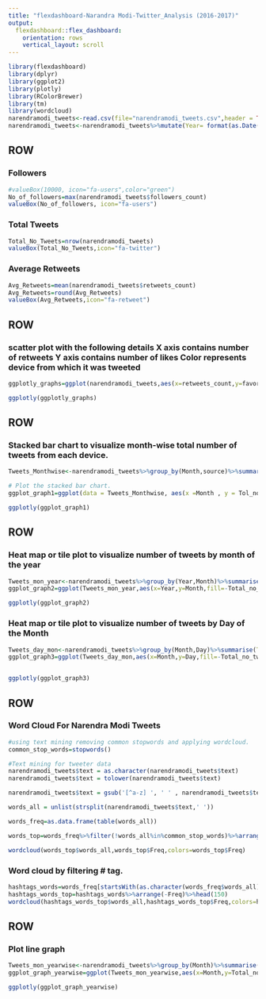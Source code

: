 ---
title: "flexdashboard-Narandra Modi-Twitter_Analysis (2016-2017)"
output: 
  flexdashboard::flex_dashboard:
    orientation: rows
    vertical_layout: scroll
---

```{r setup, include=FALSE}
library(flexdashboard)
library(dplyr)
library(ggplot2)
library(plotly)
library(RColorBrewer)
library(tm)
library(wordcloud)
narendramodi_tweets<-read.csv(file="narendramodi_tweets.csv",header = TRUE)
narendramodi_tweets<-narendramodi_tweets%>%mutate(Year= format(as.Date(narendramodi_tweets$created_at,'%Y-%m-%d'),'%Y'),Month= format(as.Date(narendramodi_tweets$created_at,'%Y-%m-%d'),'%m'),Day= format(as.Date(narendramodi_tweets$created_at,'%Y-%m-%d'),'%d'))
```

ROW
-----------------------------------------------------------------------
### Followers
```{r}
#valueBox(10000, icon="fa-users",color="green")
No_of_followers=max(narendramodi_tweets$followers_count)
valueBox(No_of_followers, icon="fa-users")

```

### Total Tweets
```{r}
Total_No_Tweets=nrow(narendramodi_tweets)
valueBox(Total_No_Tweets,icon="fa-twitter")
```

### Average Retweets
```{r}
Avg_Retweets=mean(narendramodi_tweets$retweets_count)
Avg_Retweets=round(Avg_Retweets)
valueBox(Avg_Retweets,icon="fa-retweet")
```

ROW 
-----------------------------------------------------------------------

### scatter plot with the following details X axis contains number of retweets Y axis contains number of likes Color represents device from which it was tweeted
```{r}
ggplotly_graphs=ggplot(narendramodi_tweets,aes(x=retweets_count,y=favorite_count,color=source))+geom_point()+geom_smooth()+xlab('Number of Retweets')+ylab('Number of Likes')

ggplotly(ggplotly_graphs)
```

ROW
-----------------------------------------------------------------------

### Stacked bar chart to visualize month-wise total number of tweets from each device.
```{r }
Tweets_Monthwise<-narendramodi_tweets%>%group_by(Month,source)%>%summarise(Tol_no_twets_each_dev=n())

# Plot the stacked bar chart.
ggplot_graph1=ggplot(data = Tweets_Monthwise, aes(x =Month , y = Tol_no_twets_each_dev, fill = source)) + geom_bar(stat='identity')

ggplotly(ggplot_graph1)
```

ROW 
-----------------------------------------------------------------------
###  Heat map or tile plot to visualize number of tweets by month of the year
```{r}
Tweets_mon_year<-narendramodi_tweets%>%group_by(Year,Month)%>%summarise(Total_no_tweets=n())
ggplot_graph2=ggplot(Tweets_mon_year,aes(x=Year,y=Month,fill=-Total_no_tweets))+geom_raster()

ggplotly(ggplot_graph2)

```

###  Heat map or tile plot to visualize number of tweets by Day of the Month
```{r}
Tweets_day_mon<-narendramodi_tweets%>%group_by(Month,Day)%>%summarise(Total_no_tweetss=n())
ggplot_graph3=ggplot(Tweets_day_mon,aes(x=Month,y=Day,fill=-Total_no_tweetss))+geom_raster()


ggplotly(ggplot_graph3)
```

ROW 
-----------------------------------------------------------------------

### Word Cloud For Narendra Modi Tweets

```{r}

#using text mining removing common stopwords and applying wordcloud.
common_stop_words=stopwords()

#Text mining for tweeter data
narendramodi_tweets$text = as.character(narendramodi_tweets$text)
narendramodi_tweets$text = tolower(narendramodi_tweets$text)

narendramodi_tweets$text = gsub('[^a-z] ', ' ' , narendramodi_tweets$text)

words_all = unlist(strsplit(narendramodi_tweets$text,' '))

words_freq=as.data.frame(table(words_all))

words_top=words_freq%>%filter(!words_all%in%common_stop_words)%>%arrange(-Freq)%>%head(150)

wordcloud(words_top$words_all,words_top$Freq,colors=words_top$Freq)

```

### Word cloud by filtering # tag.

```{r}
hashtags_words=words_freq[startsWith(as.character(words_freq$words_all),'#'),]
hashtags_words_top=hashtags_words%>%arrange(-Freq)%>%head(150)
wordcloud(hashtags_words_top$words_all,hashtags_words_top$Freq,colors=hashtags_words_top$Freq)
```

ROW
-----------------------------------------------------------------------

### Plot line graph 

```{r}
Tweets_mon_yearwise<-narendramodi_tweets%>%group_by(Month)%>%summarise(Total_no_tweets=n())
ggplot_graph_yearwise=ggplot(Tweets_mon_yearwise,aes(x=Month,y=Total_no_tweets))+geom_line(group=1)

ggplotly(ggplot_graph_yearwise)
```
